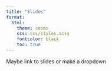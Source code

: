 ```yaml
---
title: "Slides"
format:
  html:
    theme: cosmo
    css: css/styles.scss
    fontcolor: black
    toc: true
---
```



Maybe link to slides or make a dropdown

